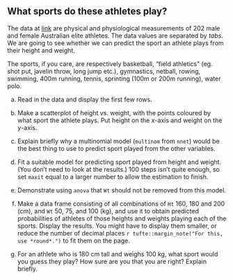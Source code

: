 ##  What sports do these athletes play?


 The data at
[link](http://ritsokiguess.site/datafiles/ais.txt) are physical
and physiological measurements of 202 male and female Australian elite
athletes. The data values are separated by *tabs*. We are going
to see whether we can predict the sport an athlete plays from their
height and weight.

The sports, if you care, are respectively basketball, 
"field athletics" (eg. shot put, javelin throw, long jump etc.),
gymnastics, netball, rowing, swimming, 400m running, tennis, sprinting
(100m or 200m running), water polo.



(a) Read in the data and display the first few rows.


(b) Make a scatterplot of height vs.\ weight, with the points
coloured by what sport the athlete plays. Put height on the $x$-axis
and weight on the $y$-axis.



(c) Explain briefly why a multinomial model (`multinom`
from `nnet`) would be the best thing to use to predict sport
played from the other variables.


(d) Fit a suitable model for predicting sport played from
height and weight. (You don't need to look at the results.) 100
steps isn't quite enough, so set `maxit` equal to a larger
number to allow the estimation to finish.


(e) Demonstrate using `anova` that `Wt` should
not be removed from this model.


(f) Make a data frame consisting of all combinations of
`Ht` 160, 180 and 200 (cm), and `Wt` 50, 75, and 100
(kg), and use it to obtain predicted probabilities of athletes of
those heights and weights playing each of the sports. Display the
results. You might have to display them smaller, or reduce the
number of decimal places
`r tufte::margin_note("For this, use *round*.")` 
to fit them on the page.


(g) For an athlete who is 180 cm tall and weighs 100 kg, what
 sport would you guess they play? How sure are you that you are
 right? Explain briefly.




